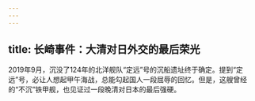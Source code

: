 ```yaml
---
---
---
```

title: 长崎事件：大清对日外交的最后荣光
---




2019年9月，沉没了124年的北洋舰队“定远”号的沉船遗址终于确定。提到“定远”号，必让人想起甲午海战，总能勾起国人一段屈辱的回忆。但是，这艘曾经的“不沉”铁甲舰，也见证过一段晚清对日本的最后强硬。